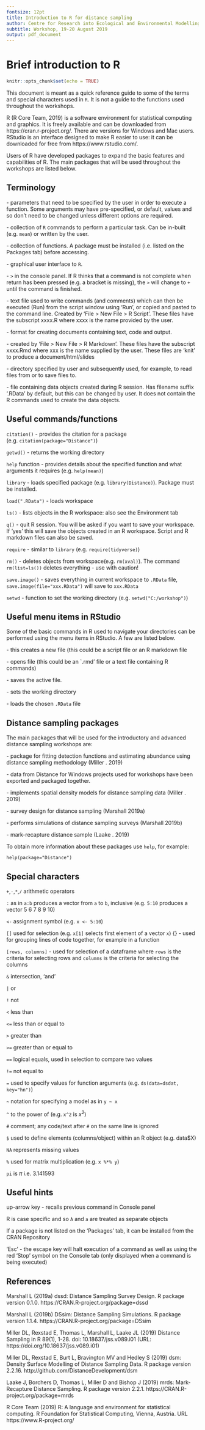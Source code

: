 ---
fontsize: 12pt
title: Introduction to R for distance sampling
author: Centre for Research into Ecological and Environmental Modelling
subtitle: Workshop, 19-20 August 2019
output: pdf_document
---

# Brief introduction to R

```{r setup, include=FALSE}
knitr::opts_chunk$set(echo = TRUE)
```
This document is meant as a quick reference guide to some of the terms and special characters used in `R`. It is not a guide to the functions used throughout the workshops.  

R (R Core Team, 2019) is a software environment for statistical computing and graphics. It is freely available and can be downloaded from https://cran.r-project.org/. There are versions for Windows and Mac users. RStudio is an interface designed to make R easier to use: it can be downloaded for free from https://www.rstudio.com/. 

Users of R have developed packages to expand the basic features and capabilities of R. The main packages that will be used throughout the workshops are listed below. 

## Terminology

\textbf{arguments/default values} - parameters that need to be specified by the user in order to execute a function. Some arguments may have pre-specified, or default, values and so don't need to be changed unless different options are required. 

\textbf{function} - collection of `R` commands to perform a particular task. Can be in-built (e.g. `mean`) or written by the user.

\textbf{package} - collection of functions. A package must be installed (i.e. listed on the Packages tab) before accessing. 

\textbf{Rstudio} - graphical user interface to `R`.

\text{command line} -  `>` in the console panel. If R thinks that a command is not complete when return has been pressed (e.g. a bracket is missing), the `>` will change to `+` until the command is finished. 

\textbf{script files} - text file used to write commands (and comments) which can then be executed (Run) from the script window using 'Run', or copied and pasted to the command line. Created by 'File > New File > R Script'. These files have the subscript xxxx.R where xxxx is the name provided by the user. 

\textbf{R markdown} - format for creating documents containing text, code and output. 

\textbf{R markdown files} - created by 'File > New File > R Markdown'. These files have the subscript xxxx.Rmd where xxx is the name supplied by the user. These files are 'knit' to produce a document/html/slides 

\textbf{working directory} - directory specified by user and subsequently used, for example, to read files from or to save files to. 

\textbf{workspace} - file containing data objects created during R session. Has filename suffix '.RData' by default, but this can be changed by user. It does not contain the R commands used to create the data objects. 

## Useful commands/functions

`citation()` - provides the citation for a package (e.g. `citation(package="Distance")`)

`getwd()` - returns the working directory

`help` function - provides details about the specified function and what arguments it requires (e.g. `help(mean)`)

`library` - loads specified package (e.g. `library(Distance)`). Package must be installed.

`load(".RData")` - loads workspace

`ls()` - lists objects in the R workspace: also see the Environment tab

`q()` - quit R session. You will be asked if you want to save your workspace. If 'yes' this will save the objects created in an R workspace. Script and R markdown files can also be saved. 

`require` - similar to `library` (e.g. `require(tidyverse)`)

`rm()` - deletes objects from workspace(e.g. `rm(xval)`). The command `rm(list=ls())` deletes everything - use with caution!

`save.image()` - saves everything in current workspace to `.RData` file, `save.image(file="xxx.RData")` will save to `xxx.RData`

`setwd` - function to set the working directory (e.g. `setwd("C:/workshop")`)

## Useful menu items in RStudio

Some of the basic commands in R used to navigate your directories can be performed using the menu items in RStudio. A few are listed below. 

\textbf{File > New file} - this creates a new file (this could be a script file or an R markdown file

\textbf{File > Open file} - opens file (this could be an `.rmd' file or a text file containing R commands)

\textbf{File > Save} - saves the active file. 

\textbf{Session > Set working directory > Choose directory} - sets the working directory

\textbf{Session > Load workspace} - loads the chosen `.RData` file

## Distance sampling packages

The main packages that will be used for the introductory and advanced distance sampling workshops are:

\textbf{Distance} - package for fitting detection functions and estimating abundance using distance sampling methodology (Miller \textit{et al}. 2019)

\textbf{dsdata} - data from Distance for Windows projects used for workshops have been exported and packaged together. 

\textbf{dsm} - implements spatial density models for distance sampling data (Miller \textit{et al}. 2019)

\textbf{dssd} - survey design for distance sampling (Marshall 2019a)

\textbf{DSsim} - performs simulations of distance sampling surveys (Marshall 2019b)

\textbf{mrds} - mark-recapture distance sample (Laake \textit{et al}. 2019)

To obtain more information about these packages use `help`, for example:

`help(package="Distance")`

## Special characters

`+`,`-`,`*`,`/` arithmetic operators

`:` as in `a:b` produces a vector from `a` to `b`, inclusive (e.g. `5:10` produces a vector 5 6 7 8 9 10)

`<-`  assignment symbol (e.g. `x <- 5:10`)

`[]`  used for selection (e.g. `x[1]` selects first element of a vector `x`) 
{} - used for grouping lines of code together, for example in a function

`[rows, columns]` - used for selection of a dataframe where `rows` is the criteria for selecting rows and `columns` is the criteria for selecting the columns

`&` intersection, 'and' 

`|` or

`!` not 

`<` less than

`<=` less than or equal to

`>` greater than

`>=` greater than or equal to

`==` logical equals, used in selection to compare two values

`!=` not equal to 

`=` used to specify values for function arguments (e.g. `ds(data=dsdat, key="hn")`)

`~` notation for specifying a model as in `y ~ x` 

`^` to the power of (e.g. `x^2` is $x^2$)

`#` comment; any code/text after `#` on the same line is ignored 

`$` used to define elements (columns/object) within an R object (e.g. data$X)

`NA` represents missing values 

`%` used for matrix multiplication (e.g. `x %*% y`)

`pi` is $\pi$ i.e. 3.141593

## Useful hints

up-arrow key - recalls previous command in Console panel 

R is case specific and so `A` and `a` are treated as separate objects   

If a package is not listed on the 'Packages' tab, it can be installed from the CRAN Repository

'Esc' - the escape key will halt execution of a command as well as using the red 'Stop' symbol on the Console tab (only displayed when a command is being executed) 

## References

Marshall L (2019a) dssd: Distance Sampling Survey Design. R package version 0.1.0. https://CRAN.R-project.org/package=dssd

Marshall L (2019b) DSsim: Distance Sampling Simulations. R package version 1.1.4. https://CRAN.R-project.org/package=DSsim

Miller DL, Rexstad E, Thomas L, Marshall L, Laake JL (2019) Distance
Sampling in R \textit{Journal of Statistical Software} 89(1), 1-28. doi:
10.18637/jss.v089.i01 (URL: https://doi.org/10.18637/jss.v089.i01)

Miller DL, Rexstad E, Burt L, Bravington MV and Hedley S (2019) dsm: Density Surface Modelling of Distance Sampling Data. R package version 2.2.16. http://github.com/DistanceDevelopment/dsm

Laake J, Borchers D, Thomas L, Miller D and Bishop J (2019) mrds: Mark-Recapture Distance Sampling. R package version 2.2.1. https://CRAN.R-project.org/package=mrds

R Core Team (2019) R: A language and environment for statistical computing. R Foundation for Statistical Computing, Vienna, Austria. URL https://www.R-project.org/

